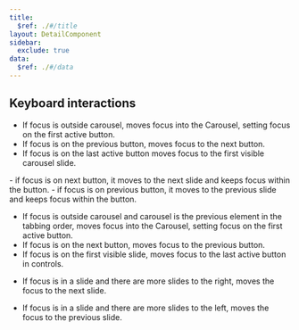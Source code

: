 ```yaml
---
title:
  $ref: ./#/title
layout: DetailComponent
sidebar:
  exclude: true
data:
  $ref: ./#/data
---
```


## Keyboard interactions

<KeyboardControls>
<KeyboardControl keyOrCombos="Tab">

- If focus is outside carousel, moves focus into the Carousel, setting focus on the first active button.
- If focus is on the previous button, moves focus to the next button.
- If focus is on the last active button moves focus to the first visible carousel slide.

</KeyboardControl>
<KeyboardControl keyOrCombos="Enter">
- if focus is on next button, it moves to the next slide and keeps focus within the button.
- if focus is on previous button, it moves to the previous slide and keeps focus within the button.
</KeyboardControl>

<KeyboardControl keyOrCombos="Shift + Tab">
  
- If focus is outside carousel and carousel is the previous element in the tabbing order, moves focus into the Carousel, setting focus on the first active button.
- If focus is on the next button, moves focus to the previous button.
- If focus is on the first visible slide, moves focus to the last active button in controls.

</KeyboardControl>

<KeyboardControl keyOrCombos="Right arrow">

- If focus is in a slide and there are more slides to the right, moves the focus to the next slide.

</KeyboardControl>

<KeyboardControl keyOrCombos="Left arrow">

- If focus is in a slide and there are more slides to the left, moves the focus to the previous slide.

</KeyboardControl>
</KeyboardControls>
